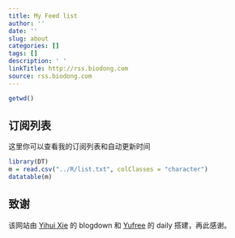 ```yaml
---
title: My Feed list
author: ''
date: ''
slug: about
categories: []
tags: []
description: ' '
linkTitle: http://rss.biodong.com
source: rss.biodong.com
---
```


```r
getwd() 
```
## 订阅列表

这里你可以查看我的订阅列表和自动更新时间
```r
library(DT)
m = read.csv("../R/list.txt", colClasses = "character")
datatable(m)
```

## 致谢

该网站由 [Yihui Xie](yihui.name) 的 blogdown 和  [Yufree](https://yufree.cn) 的 daily 搭建，再此感谢。






